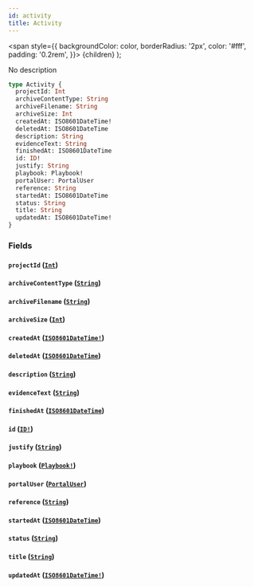 ```yaml
---
id: activity
title: Activity
---
```


<span
style={{
      backgroundColor: color,
      borderRadius: '2px',
      color: '#fff',
      padding: '0.2rem',
    }}>
{children}
</span>
);

No description

```graphql
type Activity {
  projectId: Int
  archiveContentType: String
  archiveFilename: String
  archiveSize: Int
  createdAt: ISO8601DateTime!
  deletedAt: ISO8601DateTime
  description: String
  evidenceText: String
  finishedAt: ISO8601DateTime
  id: ID!
  justify: String
  playbook: Playbook!
  portalUser: PortalUser
  reference: String
  startedAt: ISO8601DateTime
  status: String
  title: String
  updatedAt: ISO8601DateTime!
}
```

### Fields

#### `projectId` ([`Int`](/api/scalars/int))

#### `archiveContentType` ([`String`](/api/scalars/string))

#### `archiveFilename` ([`String`](/api/scalars/string))

#### `archiveSize` ([`Int`](/api/scalars/int))

#### `createdAt` ([`ISO8601DateTime!`](/api/scalars/iso-8601-date-time))

#### `deletedAt` ([`ISO8601DateTime`](/api/scalars/iso-8601-date-time))

#### `description` ([`String`](/api/scalars/string))

#### `evidenceText` ([`String`](/api/scalars/string))

#### `finishedAt` ([`ISO8601DateTime`](/api/scalars/iso-8601-date-time))

#### `id` ([`ID!`](/api/scalars/id))

#### `justify` ([`String`](/api/scalars/string))

#### `playbook` ([`Playbook!`](/api/objects/playbook))

#### `portalUser` ([`PortalUser`](/api/objects/portal-user))

#### `reference` ([`String`](/api/scalars/string))

#### `startedAt` ([`ISO8601DateTime`](/api/scalars/iso-8601-date-time))

#### `status` ([`String`](/api/scalars/string))

#### `title` ([`String`](/api/scalars/string))

#### `updatedAt` ([`ISO8601DateTime!`](/api/scalars/iso-8601-date-time))
